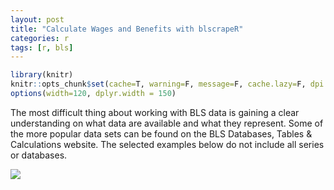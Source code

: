 ```yaml
---
layout: post
title: "Calculate Wages and Benefits with blscrapeR"
categories: r
tags: [r, bls]
---
```


```r
library(knitr)
knitr::opts_chunk$set(cache=T, warning=F, message=F, cache.lazy=F, dpi = 180)
options(width=120, dplyr.width = 150)
```

The most difficult thing about working with BLS data is gaining a clear understanding on what data are available and what they represent. Some of the more popular data sets can be found on the BLS Databases, Tables & Calculations website. The selected examples below do not include all series or databases.

![](footer_image_url)